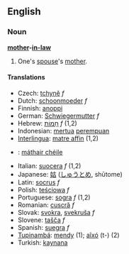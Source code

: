 ==English==
===Noun===
'''[[mother]]-[[in-law]]'''

# One's [[spouse]]'s [[mother]].

====Translations====
*Czech: [[tchyně]] ''f''
*Dutch: [[schoonmoeder]] ''f''
*Finnish: [[anoppi]]
*German: [[Schwiegermutter]] ''f''
*Hebrew: [[חמות|חָמוֹת]] ''f'' (1,2)
*Indonesian: [[mertua]] [[perempuan]]
*[[Interlingua]]: [[matre affin]] (1,2)
*{{ga}}: [[máthair chéile]]
*Italian: [[suocera]] ''f'' (1,2)
*Japanese: [[姑]] ([[しゅうとめ]], shūtome)
*Latin: [[socrus]] ''f''
*Polish: [[teściowa]] ''f''
*Portuguese: [[sogra]] ''f'' (1,2)
*Romanian: [[cuscră]] ''f''
*Slovak: [[svokra]], [[svekruša]] ''f''
*Slovene: [[tašča]] ''f''
*Spanish: [[suegra]] ''f''
*[[Tupinambá]]: [[mendy]] (1); [[aîxó]] (t-) (2)
*Turkish: [[kaynana]]